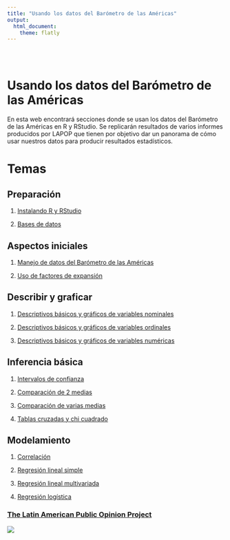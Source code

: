 ```yaml
---
title: "Usando los datos del Barómetro de las Américas"
output: 
  html_document:
    theme: flatly
---
```


```{=html}
<style type="text/css">
.title {
  display: none;
}

#getting-started img {
  margin-right: 10px;
}

</style>
```
<div class="row" style="padding-top: 30px;">

::: col-sm-6
# **Usando los datos del Barómetro de las Américas**

En esta web encontrará secciones donde se usan los datos del Barómetro de las Américas en R y RStudio. Se replicarán resultados de varios informes producidos por LAPOP que tienen por objetivo dar un panorama de cómo usar nuestros datos para producir resultados estadísticos.

# Temas

## Preparación

1.  [Instalando R y RStudio](https://arturomaldonado.github.io/BarometroEdu_Web/instalando.html)

2.  [Bases de datos](https://arturomaldonado.github.io/BarometroEdu_Web/bases.html)

## Aspectos iniciales

1.  [Manejo de datos del Barómetro de las Américas](https://arturomaldonado.github.io/BarometroEdu_Web/Manipulacion.html)

2.  [Uso de factores de expansión](https://arturomaldonado.github.io/BarometroEdu_Web/Expansion.html)

## Describir y graficar

1.  [Descriptivos básicos y gráficos de variables nominales](https://arturomaldonado.github.io/BarometroEdu_Web/Descriptivos.html)

2.  [Descriptivos básicos y gráficos de variables ordinales](https://arturomaldonado.github.io/BarometroEdu_Web/Descriptivos2.html)

3.  [Descriptivos básicos y gráficos de variables numéricas](https://arturomaldonado.github.io/BarometroEdu_Web/Descriptivos3.html)

## Inferencia básica

1.  [Intervalos de confianza](https://arturomaldonado.github.io/BarometroEdu_Web/IC.html)

2.  [Comparación de 2 medias](https://arturomaldonado.github.io/BarometroEdu_Web/pruebat.html)

3.  [Comparación de varias medias](https://arturomaldonado.github.io/BarometroEdu_Web/anova.html)

4.  [Tablas cruzadas y chi cuadrado](https://arturomaldonado.github.io/BarometroEdu_Web/chi.html)

## Modelamiento {.col-sm-6}

1.  [Correlación](https://arturomaldonado.github.io/BarometroEdu_Web/correlacion.html)

2.  [Regresión lineal simple](https://arturomaldonado.github.io/BarometroEdu_Web/regresion1.html)

3.  [Regresión lineal multivariada](https://arturomaldonado.github.io/BarometroEdu_Web/regresion2.html)

4.  [Regresión logística](https://arturomaldonado.github.io/BarometroEdu_Web/logit.html)
:::

::: col-sm-6
### [The Latin American Public Opinion Project](https://www.vanderbilt.edu/lapop/)

<a href = "https://www.vanderbilt.edu/lapop/"> ![](images/logo.png) </a>
:::
